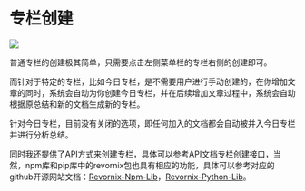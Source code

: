 
# 专栏创建

![](https://qingyon-revornix-public.oss-cn-beijing.aliyuncs.com/images/20251019124934212.png)

普通专栏的创建极其简单，只需要点击左侧菜单栏的专栏右侧的创建即可。

而针对于特定的专栏，比如今日专栏，是不需要用户进行手动创建的，在你增加文章的同时，系统会自动为你创建今日专栏，并在后续增加文章过程中，系统会自动根据原总结和新的文档生成新的专栏。

<Callout>针对今日专栏，目前没有关闭的选项，即任何加入的文档都会自动被并入今日专栏并进行分析总结。</Callout>

同时我还提供了API方式来创建专栏，具体可以参考[API文档专栏创建接口](./api/#tpsectioncreate)，当然，npm库和pip库中的revornix包也具有相应的功能，具体可以参考对应的github开源网站文档：[Revornix-Npm-Lib](https://github.com/Qingyon-AI/Revornix-Npm-Lib)，[Revornix-Python-Lib](https://github.com/Qingyon-AI/Revornix-Python-Lib)。
